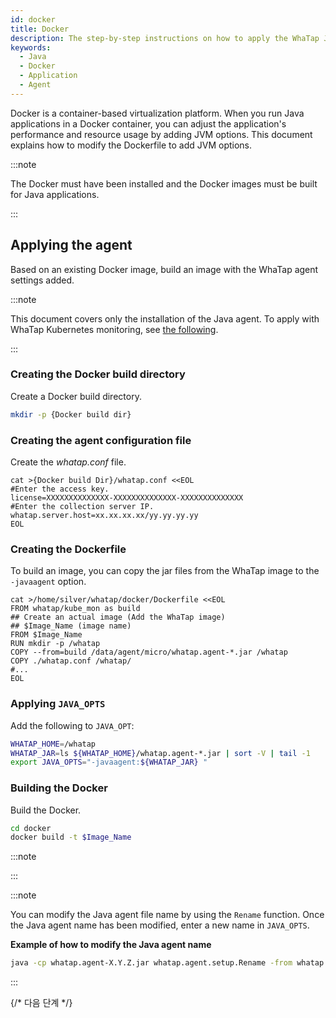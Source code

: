 ```yaml
---
id: docker
title: Docker
description: The step-by-step instructions on how to apply the WhaTap Java monitoring agent to Java applications in the Docker environment are provided. Users can add more Whatap Java agent settings to the existing Docker image to see the processes for building a new image, creating the whatap.conf file, writing a Dockerfile, and modifying JAVA_OPT. Additional JVM options for Java 17 or later and the method how to configure the heap histogram lookup for various Java versions are also provided.
keywords:
  - Java
  - Docker
  - Application
  - Agent
---
```


Docker is a container-based virtualization platform. When you run Java applications in a Docker container, you can adjust the application's performance and resource usage by adding JVM options. This document explains how to modify the Dockerfile to add JVM options.

:::note

The Docker must have been installed and the Docker images must be built for Java applications.

:::

## Applying the agent

Based on an existing Docker image, build an image with the WhaTap agent settings added.

:::note

This document covers only the installation of the Java agent. To apply with WhaTap Kubernetes monitoring, see [the following](../../kubernetes/install-docker-java).

:::

### Creating the Docker build directory

Create a Docker build directory.

```bash
mkdir -p {Docker build dir}
```

### Creating the agent configuration file

Create the _whatap.conf_ file.

```docker {3,5} showLineNumbers
cat >{Docker build Dir}/whatap.conf <<EOL
#Enter the access key.
license=XXXXXXXXXXXXXX-XXXXXXXXXXXXXX-XXXXXXXXXXXXXX 
#Enter the collection server IP.
whatap.server.host=xx.xx.xx.xx/yy.yy.yy.yy 
EOL
```

### Creating the Dockerfile

To build an image, you can copy the jar files from the WhaTap image to the `-javaagent` option.

```docker
cat >/home/silver/whatap/docker/Dockerfile <<EOL
FROM whatap/kube_mon as build
## Create an actual image (Add the WhaTap image)
## $Image_Name (image name)
FROM $Image_Name
RUN mkdir -p /whatap
COPY --from=build /data/agent/micro/whatap.agent-*.jar /whatap
COPY ./whatap.conf /whatap/
#...
EOL
```

### Applying `JAVA_OPTS`

Add the following to `JAVA_OPT`:

```bash
WHATAP_HOME=/whatap
WHATAP_JAR=ls ${WHATAP_HOME}/whatap.agent-*.jar | sort -V | tail -1
export JAVA_OPTS="-javaagent:${WHATAP_JAR} "
```

### Building the Docker

Build the Docker.

```bash
cd docker
docker build -t $Image_Name
```

:::note


<Java17 />

:::

:::note

You can modify the Java agent file name by using the `Rename` function. Once the Java agent name has been modified, enter a new name in `JAVA_OPTS`.

**Example of how to modify the Java agent name**

```bash
java -cp whatap.agent-X.Y.Z.jar whatap.agent.setup.Rename -from whatap.agent-X.Y.Z.jar -to whatap.agent.jar
```

:::


<Setheapmemory />

{/* 다음 단계 */}

<Nextstep />
